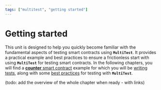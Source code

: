 ```yaml
---
tags: ["multitest", "getting started"]
---
```


# Getting started

This unit is designed to help you quickly become familiar with the fundamental aspects of testing
smart contracts using **`MultiTest`**. It provides a practical example and best practices to ensure
a frictionless start with using **`MultiTest`** for testing smart contracts. In the following
chapters, you will find a [**counter** smart contract](getting-started/smart-contract.mdx) example
for which you will be [writing tests](getting-started/writing-tests.mdx), along with some
[best practices](getting-started/best-practices.mdx) for testing with **`MultiTest`**.

(todo: add the overview of the whole chapter when ready - with links)
